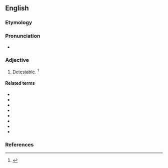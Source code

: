 ==English==

===Etymology===
{{suffix|en|abhor|ible}}

===Pronunciation===
* {{a|US}} {{IPA|en|/æbˈhɑ.ɹɪb.l̩/|/æbˈhɔɹ.ɪb.l̩/}}

===Adjective===
{{en-adj}}

# {{lbl|en|rare|obsolete}} [[detestable|Detestable]]. {{defdate|mid 17th century}}<ref>{{R:SOED5|page=4}}</ref>

====Related terms====
* {{l|en|abhor}}
* {{l|en|abhorred}}
* {{l|en|abhorrence}}
* {{l|en|abhorrency}}
* {{l|en|abhorrent}}
* {{l|en|abhorrently}}
* {{l|en|abhorrer}}
* {{l|en|abhorring}}

===References===
<references/>